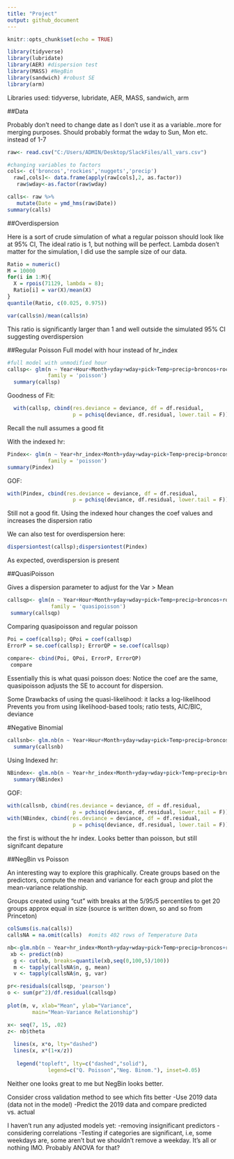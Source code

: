 ```yaml
---
title: "Project"
output: github_document
---
```


```r
knitr::opts_chunk$set(echo = TRUE)

library(tidyverse)
library(lubridate)
library(AER) #dispersion test
library(MASS) #NegBin
library(sandwich) #robust SE
library(arm)
```
Libraries used: tidyverse, lubridate, AER, MASS, sandwich, arm

##Data

Probably don't need to change date as I don't use it as a variable..more for merging purposes.  Should probably format the wday to Sun, Mon etc. instead of 1-7
```r
raw<- read.csv("C:/Users/ADMIN/Desktop/SlackFiles/all_vars.csv")

#changing variables to factors
cols<- c('broncos','rockies','nuggets','precip')
  raw[,cols]<- data.frame(apply(raw[cols],2, as.factor))
   raw$wday<-as.factor(raw$wday)

calls<- raw %>% 
   mutate(Date = ymd_hms(raw$Date))
summary(calls)
```

##Overdispersion

Here is a sort of crude simulation of what a regular poisson should look like at 95% CI, The ideal ratio is 1, but nothing will be perfect.  Lambda dosen't matter for the simulation, I did use the sample size of our data. 

```r
Ratio = numeric()
M = 10000
for(i in 1:M){
  X = rpois(71129, lambda = 8);
  Ratio[i] = var(X)/mean(X)
}
quantile(Ratio, c(0.025, 0.975))

var(calls$n)/mean(calls$n)
```
This ratio is significantly larger than 1 and well outside the simulated 95% CI suggesting overdispersion

##Regular Poisson
  Full model with hour instead of hr_index
```r
#full model with unmodified hour
callsp<- glm(n ~ Year+Hour+Month+yday+wday+pick+Temp+precip+broncos+rockies+nuggets, data = calls, 
             family = 'poisson')
  summary(callsp)
```
Goodness of Fit:
```r
  with(callsp, cbind(res.deviance = deviance, df = df.residual, 
                     p = pchisq(deviance, df.residual, lower.tail = F)))
```
Recall the null assumes a good fit

With the indexed hr:
```r
Pindex<- glm(n ~ Year+hr_index+Month+yday+wday+pick+Temp+precip+broncos+rockies+nuggets, data = calls,
             family = 'poisson')
summary(Pindex)
```
GOF:
```r
with(Pindex, cbind(res.deviance = deviance, df = df.residual, 
                     p = pchisq(deviance, df.residual, lower.tail = F)))
```
Still not a good fit.  Using the indexed hour changes the coef values and increases the dispersion ratio


We can also test for overdispersion here:
```r
dispersiontest(callsp);dispersiontest(Pindex)
```
As expected, overdispersion is present

##QuasiPoisson

Gives a dispersion parameter to adjust for the Var > Mean
```r
callsqp<- glm(n ~ Year+Hour+Month+yday+wday+pick+Temp+precip+broncos+rockies+nuggets, data = calls,
              family = 'quasipoisson')
 summary(callsqp)
```

Comparing quasipoisson and regular poisson
```r
Poi = coef(callsp); QPoi = coef(callsqp)
ErrorP = se.coef(callsp); ErrorQP = se.coef(callsqp)
 
compare<- cbind(Poi, QPoi, ErrorP, ErrorQP)
 compare
```
Essentially this is what quasi poisson does: Notice the coef are the same, quasipoisson adjusts the SE to account for dispersion. 

Some Drawbacks of using the quasi-likelihood:
  it lacks a log-likelihood
  Prevents you from using likelihood-based tools; ratio tests, AIC/BIC, deviance
  
#Negative Binomial

```r
callsnb<- glm.nb(n ~ Year+Hour+Month+yday+wday+pick+Temp+precip+broncos+rockies+nuggets, data = calls)
  summary(callsnb)
```

Using Indexed hr:
```r
NBindex<- glm.nb(n ~ Year+hr_index+Month+yday+wday+pick+Temp+precip+broncos+rockies+nuggets, data = calls)
  summary(NBindex)
```

GOF:
```r
with(callsnb, cbind(res.deviance = deviance, df = df.residual, 
                     p = pchisq(deviance, df.residual, lower.tail = F)));
with(NBindex, cbind(res.deviance = deviance, df = df.residual, 
                     p = pchisq(deviance, df.residual, lower.tail = F)))
```
the first is without the hr index.  Looks better than poisson, but still signifcant depature

##NegBin vs Poisson

An interesting way to explore this graphically. Create groups based on the predictors, compute the mean and variance for each group and plot the mean-variance relationship.

Groups created using "cut" with breaks at the 5/95/5 percentiles to get 20 groups approx equal in size
 (source is written down, so and so from Princeton)
 
```r
colSums(is.na(calls))
callsNA = na.omit(calls)  #omits 402 rows of Temperature Data

nb<-glm.nb(n ~ Year+hr_index+Month+yday+wday+pick+Temp+precip+broncos+rockies+nuggets, data = callsNA)  
 xb <- predict(nb)
  g <- cut(xb, breaks=quantile(xb,seq(0,100,5)/100))
  m <- tapply(callsNA$n, g, mean)
  v <- tapply(callsNA$n, g, var)

pr<-residuals(callsqp, 'pearson')
o <- sum(pr^2)/df.residual(callsqp)
  
plot(m, v, xlab="Mean", ylab="Variance", 
        main="Mean-Variance Relationship")

x<- seq(7, 15, .02)
z<- nb$theta
  
  lines(x, x*o, lty="dashed")
  lines(x, x*(1+x/z))
  
   legend("topleft", lty=c("dashed","solid"), 
             legend=c("Q. Poisson","Neg. Binom."), inset=0.05)
```
Neither one looks great to me but NegBin looks better.

Consider cross validation method to see which fits better
  -Use 2019 data (data not in the model)
  -Predict the 2019 data and compare predicted vs. actual
  
I haven't run any adjusted models yet:
 -removing insignificant predictors
 -considering correlations
 -Testing if categories are significant, i.e, some weekdays are, some aren't but we shouldn't remove a        weekday.  It's all or nothing IMO.  Probably ANOVA for that?
